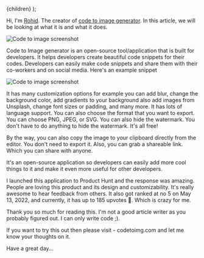   <BlogLayout meta={meta}>{children}</BlogLayout>
);

Hi, I'm [Rohid](https://twitter.com/rohid_dev). The creator of [code to image generator](https://codetoimg.com). In this article, we will be looking at what it is and what it does.

![Code to image screenshot](/images/blog/codetoimg-screenshot-01.png)

Code to Image generator is an open-source tool/application that is built for developers. It helps developers create beautiful code snippets for their codes. Developers can easily make code snippets and share them with their co-workers and on social media. Here's an example snippet

![Code to image screenshot](/images/blog/codetoimg-example-snippet-01.png)

It has many customization options for example you can add blur, change the background color, add gradients to your background also add images from Unsplash, change font sizes or padding, and many more. It has lots of language support. You can also choose the format that you want to export. You can choose PNG, JPEG, or SVG. You can also hide the watermark. You don't have to do anything to hide the watermark. It's all free!

By the way, you can also copy the image to your clipboard directly from the editor. You don't need to export it. Also, you can grab a shareable link. Which you can share with anyone.

It's an open-source application so developers can easily add more cool things to it and make it even more useful for other developers.

I launched this application to Product Hunt and the response was amazing. People are loving this product and its design and customizability. It's really awesome to hear feedback from others. It also got ranked at no 5 on May 13, 2022, and currently, it has up to 185 upvotes 🎉. Which is crazy for me.

Thank you so much for reading this. I'm not a good article writer as you probably figured out. I can only write code ;).

If you want to try this out then please visit - codetoimg.com and let me know your thoughts on it.

Have a great day…
